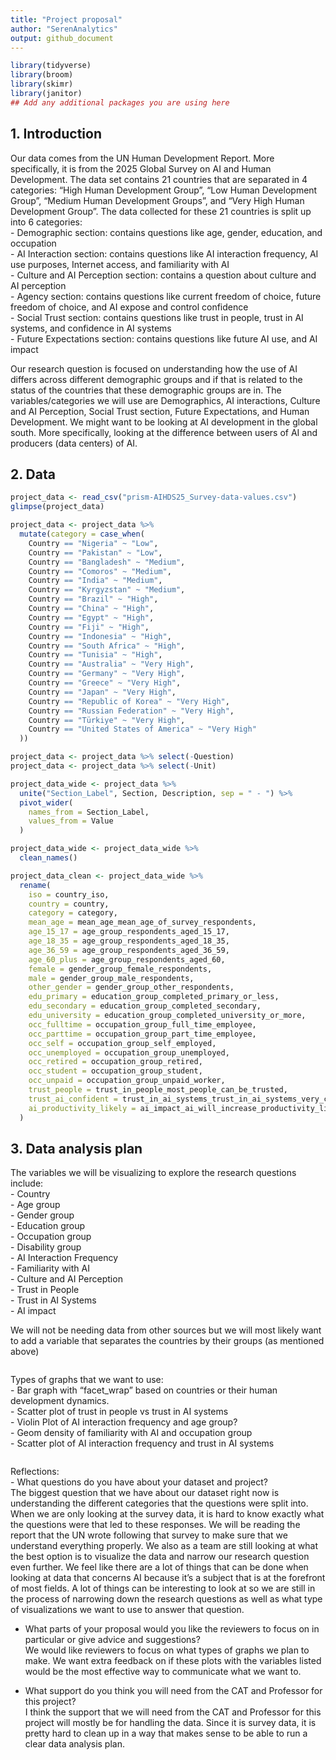 ```yaml
---
title: "Project proposal"
author: "SerenAnalytics"
output: github_document
---
```


```r
library(tidyverse)
library(broom)
library(skimr)
library(janitor)
## Add any additional packages you are using here
```

## 1. Introduction

Our data comes from the UN Human Development Report. More specifically, it is from the 2025 Global Survey on AI and Human Development. The data set contains 21 countries that are separated in 4 categories: “High Human Development Group”, “Low Human Development Group”, “Medium Human Development Groups”, and “Very High Human Development Group”. The data collected for these 21 countries is split up into 6 categories:  
- Demographic section: contains questions like age, gender, education, and occupation  
- AI Interaction section: contains questions like AI interaction frequency, AI use purposes, Internet access, and familiarity with AI  
- Culture and AI Perception section: contains a question about culture and AI perception  
- Agency section: contains questions like current freedom of choice, future freedom of choice, and AI expose and control confidence  
- Social Trust section: contains questions like trust in people, trust in AI systems, and confidence in AI systems  
- Future Expectations section: contains questions like future AI use, and AI impact  


Our research question is focused on understanding how the use of AI differs across different demographic groups and if that is related to the status of the countries that these demographic groups are in. The variables/categories we will use are Demographics, AI interactions, Culture and AI Perception, Social Trust section, Future Expectations, and Human Development. We might want to be looking at AI development in the global south. More specifically, looking at the difference between users of AI and producers (data centers) of AI.  
 

## 2. Data

```r
project_data <- read_csv("prism-AIHDS25_Survey-data-values.csv")
glimpse(project_data)
```

```r
project_data <- project_data %>%
  mutate(category = case_when(
    Country == "Nigeria" ~ "Low",
    Country == "Pakistan" ~ "Low",
    Country == "Bangladesh" ~ "Medium",
    Country == "Comoros" ~ "Medium",
    Country == "India" ~ "Medium",
    Country == "Kyrgyzstan" ~ "Medium",
    Country == "Brazil" ~ "High",
    Country == "China" ~ "High",
    Country == "Egypt" ~ "High",
    Country == "Fiji" ~ "High",
    Country == "Indonesia" ~ "High",
    Country == "South Africa" ~ "High",
    Country == "Tunisia" ~ "High",
    Country == "Australia" ~ "Very High",
    Country == "Germany" ~ "Very High",
    Country == "Greece" ~ "Very High",
    Country == "Japan" ~ "Very High",
    Country == "Republic of Korea" ~ "Very High",
    Country == "Russian Federation" ~ "Very High",
    Country == "Türkiye" ~ "Very High",
    Country == "United States of America" ~ "Very High"
  ))
```

```r
project_data <- project_data %>% select(-Question)
project_data <- project_data %>% select(-Unit)
```

```r
project_data_wide <- project_data %>%
  unite("Section_Label", Section, Description, sep = " - ") %>%
  pivot_wider(
    names_from = Section_Label,
    values_from = Value
  )
```

```r
project_data_wide <- project_data_wide %>%
  clean_names()

project_data_clean <- project_data_wide %>%
  rename(
    iso = country_iso,
    country = country,
    category = category,
    mean_age = mean_age_mean_age_of_survey_respondents,
    age_15_17 = age_group_respondents_aged_15_17,
    age_18_35 = age_group_respondents_aged_18_35,
    age_36_59 = age_group_respondents_aged_36_59,
    age_60_plus = age_group_respondents_aged_60,
    female = gender_group_female_respondents,
    male = gender_group_male_respondents,
    other_gender = gender_group_other_respondents,
    edu_primary = education_group_completed_primary_or_less,
    edu_secondary = education_group_completed_secondary,
    edu_university = education_group_completed_university_or_more,
    occ_fulltime = occupation_group_full_time_employee,
    occ_parttime = occupation_group_part_time_employee,
    occ_self = occupation_group_self_employed,
    occ_unemployed = occupation_group_unemployed,
    occ_retired = occupation_group_retired,
    occ_student = occupation_group_student,
    occ_unpaid = occupation_group_unpaid_worker,
    trust_people = trust_in_people_most_people_can_be_trusted,
    trust_ai_confident = trust_in_ai_systems_trust_in_ai_systems_very_confident,
    ai_productivity_likely = ai_impact_ai_will_increase_productivity_likely
  )

```

## 3. Data analysis plan

The variables we will be visualizing to explore the research questions include:  
- Country  
- Age group  
- Gender group  
- Education group  
- Occupation group  
- Disability group  
- AI Interaction Frequency  
- Familiarity with AI  
- Culture and AI Perception  
- Trust in People  
- Trust in AI Systems  
- AI impact  

We will not be needing data from other sources but we will most likely want to add a variable that separates the countries by their groups (as mentioned above)  

```r

```

Types of graphs that we want to use:  
- Bar graph with “facet_wrap” based on countries or their human development dynamics.  
- Scatter plot of trust in people vs trust in AI systems  
- Violin Plot of AI interaction frequency and age group?  
- Geom density of familiarity with AI and occupation group  
- Scatter plot of AI interaction frequency and trust in AI systems  

```r

```

Reflections:  
- What questions do you have about your dataset and project?  
The biggest question that we have about our dataset right now is understanding the different categories that the questions were split into. When we are only looking at the survey data, it is hard to know exactly what the questions were that led to these responses. We will be reading the report that the UN wrote following that survey to make sure that we understand everything properly. 
We also as a team are still looking at what the best option is to visualize the data and narrow our research question even further. We feel like there are a lot of things that can be done when looking at data that concerns AI because it’s a subject that is at the forefront of most fields. A lot of things can be interesting to look at so we are still in the process of narrowing down the research questions as well as what type of visualizations we want to use to answer that question.  

- What parts of your proposal would you like the reviewers to focus on in particular or give advice and suggestions?  
We would like reviewers to focus on what types of graphs we plan to make. We want extra feedback on if these plots with the variables listed would be the most effective way to communicate what we want to. 

- What support do you think you will need from the CAT and Professor for this project?  
I think the support that we will need from the CAT and Professor for this project will mostly be for handling the data. Since it is survey data, it is pretty hard to clean up in a way that makes sense to be able to run a clear data analysis plan. 
